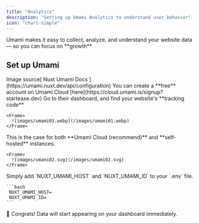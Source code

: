 ```yaml
---
title: "Analytics"
description: "Setting up Umami Analytics to understand user behavior"
icon: "chart-simple"
---
```


<Note>
  Umami makes it easy to collect, analyze, and understand your website data — so you can focus on **growth**
</Note>

## Set up Umami

<Info>
  Image source[ Nuxt Umami Docs ](https://umami.nuxt.dev/api/configuration)
</Info>

<Steps>
  <Step title="Create a Account">
    You can create a **free** account on Umami Cloud [here](https://cloud.umami.is/signup?startease.dev)
  </Step>
  <Step title="Find Tracking Code">
    Go to their dashboard, and find your website's **tracking code**

    <Frame>
      ![images/umami01.webp](/images/umami01.webp)
    </Frame>
  </Step>
  <Step title="Extract host and ID">
    This is the case for both **Umami Cloud (recommend)** and **self-hosted** instances.

    <Frame>
      ![images/umami02.svg](/images/umami02.svg)
    </Frame>
  </Step>
  <Step title="Add the Keys">
    Simply add `NUXT_UMAMI_HOST` and `NUXT_UMAMI_ID` to your `.env` file.

    ```bash
     NUXT_UMAMI_HOST=
     NUXT_UMAMI_ID=
    ```
  </Step>
</Steps>

<Check>
  🎉 Congrats! Data will start appearing on your dashboard immediately.
</Check>